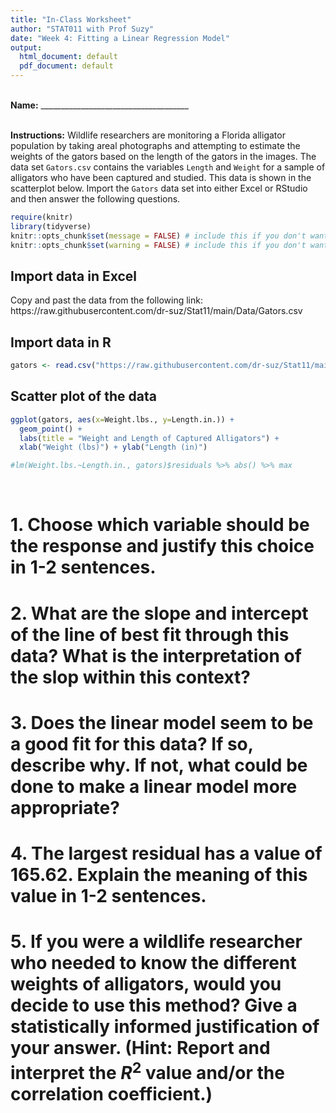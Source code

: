 ```yaml
---
title: "In-Class Worksheet"
author: "STAT011 with Prof Suzy"
date: "Week 4: Fitting a Linear Regression Model"
output:
  html_document: default
  pdf_document: default
---
```

<br>
**Name:** _____________________________________

<br>
**Instructions:** Wildlife researchers are monitoring a Florida alligator population by taking areal photographs and attempting to estimate the weights of the gators based on the length of the gators in the images. The data set `Gators.csv` contains the variables `Length` and `Weight` for a sample of alligators who have been captured and studied. This data is shown in the scatterplot below. Import the `Gators` data set into either Excel or RStudio and then answer the following questions. 
<br>

```r
require(knitr)
library(tidyverse)
knitr::opts_chunk$set(message = FALSE) # include this if you don't want markdown to knit messages
knitr::opts_chunk$set(warning = FALSE) # include this if you don't want markdown to knit warnings
```

## Import data in Excel 

Copy and past the data from the following link: https://raw.githubusercontent.com/dr-suz/Stat11/main/Data/Gators.csv

## Import data in R 
```r
gators <- read.csv("https://raw.githubusercontent.com/dr-suz/Stat11/main/Data/Gators.csv")
```


## Scatter plot of the data 

```r
ggplot(gators, aes(x=Weight.lbs., y=Length.in.)) +
  geom_point() + 
  labs(title = "Weight and Length of Captured Alligators") +
  xlab("Weight (lbs)") + ylab("Length (in)")

#lm(Weight.lbs.~Length.in., gators)$residuals %>% abs() %>% max
```
<br>

# 1. Choose which variable should be the response and justify this choice in 1-2 sentences.  

\vspace{2cm}

# 2. What are the slope and intercept of the line of best fit through this data? What is the interpretation of the slop within this context? 

\vspace{2cm}

# 3.  Does the linear model seem to be a good fit for this data? If so, describe why. If not, what could be done to make a linear model more appropriate? 

\vspace{3cm}

# 4. The largest residual has a value of 165.62. Explain the meaning of this value in 1-2 sentences. 

\vspace{3cm}

# 5. If you were a wildlife researcher who needed to know the different weights of alligators, would you decide to use this method? Give a statistically informed justification of your answer. (Hint: Report and interpret the $R^2$ value and/or the correlation coefficient.)

